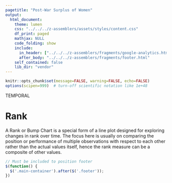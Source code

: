 ```yaml
---
pagetitle: "Post-War Surplus of Women"
output:
  html_document:
    theme: lumen
    css: "../../../z-assemblers/assets/styles/content.css"
    df_print: paged
    mathjax: NULL
    code_folding: show
    include:
      in_header: ["../../../z-assemblers/fragments/google-analytics.html", "../../../z-assemblers/fragments/header.html"]
      after_body: "../../../z-assemblers/fragments/footer.html"
    self_contained: false
    lib_dir: "vendor"
---
```


```r

knitr::opts_chunk$set(message=FALSE, warning=FALSE, echo=FALSE)
options(scipen=999)  # turn-off scientific notation like 1e+48

```

<div class="activity">
TEMPORAL 
</div>

# Rank

A Rank or Bump Chart is a special form of a line plot designed for exploring changes in rank over time. The focus here is usually on comparing the position or performance of multiple observations with respect to each other rather than the actual values itself, hence the rank measure can be a composite of other values.


```js

// Must be included to position footer
$(function() {
  $('.main-container').after($('.footer'));
})

```

